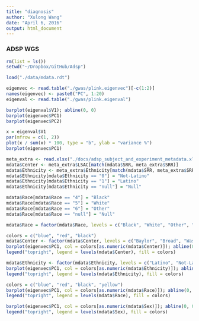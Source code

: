 ```yaml
---
title: "diagnosis"
author: "Xulong Wang"
date: "April 6, 2016"
output: html_document
---
```


### ADSP WGS

```r

rm(list = ls())
setwd("~/Dropbox/GitHub/Adsp")

load("./data/mdata.rdt")

eigenvec <- read.table("./gwas/plink.eigenvec")[-c(1:2)]
names(eigenvec) <- paste0("PC", 1:20)
eigenval <- read.table("./gwas/plink.eigenval")

barplot(eigenval$V1); abline(0, 0)
barplot(eigenvec$PC1)
barplot(eigenvec$PC2)

x = eigenval$V1
par(mfrow = c(1, 2))
plot(x / sum(x) * 100, type = "b", ylab = "variance %")
barplot(eigenvec$PC1)

meta_extra <- read.xlsx("./docs/adsp_subject_and_experiment_metadata.xlsx", startRow = 2, sheetIndex = 1)
mdata$Center <- meta_extra$LSAC[match(mdata$SRR, meta_extra$SRR)]
mdata$Ethnicity <- meta_extra$Ethnicity[match(mdata$SRR, meta_extra$SRR)]
mdata$Ethnicity[mdata$Ethnicity == "0"] = "Not-Latino"
mdata$Ethnicity[mdata$Ethnicity == "1"] = "Latino"
mdata$Ethnicity[mdata$Ethnicity == "null"] = "Null"

mdata$Race[mdata$Race == "4"] = "Black"
mdata$Race[mdata$Race == "5"] = "White"
mdata$Race[mdata$Race == "6"] = "Other"
mdata$Race[mdata$Race == "null"] = "Null"

mdata$Race = factor(mdata$Race, levels = c("Black", "White", "Other", "Null"))

colors = c("blue", "red", "black")
mdata$Center <- factor(mdata$Center, levels = c("Baylor", "Broad", "WashU"))
barplot(eigenvec$PC1, col = colors[as.numeric(mdata$Center)]); abline(0, 0)
legend("topright", legend = levels(mdata$Center), fill = colors)

mdata$Ethnicity <- factor(mdata$Ethnicity, levels = c("Latino", "Not-Latino", "Null"))
barplot(eigenvec$PC1, col = colors[as.numeric(mdata$Ethnicity)]); abline(0, 0)
legend("topright", legend = levels(mdata$Ethnicity), fill = colors)

colors = c("blue", "red", "black", "yellow")
barplot(eigenvec$PC1, col = colors[as.numeric(mdata$Race)]); abline(0, 0)
legend("topright", legend = levels(mdata$Race), fill = colors)

barplot(eigenvec$PC1, col = colors[as.numeric(mdata$Sex)]); abline(0, 0)
legend("topright", legend = levels(mdata$Sex), fill = colors)

```
